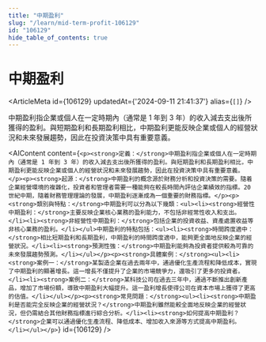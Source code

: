 ```yaml
---
title: "中期盈利"
slug: "/learn/mid-term-profit-106129"
id: "106129"
hide_table_of_contents: true
---
```



# 中期盈利

<ArticleMeta id={106129} updatedAt={'2024-09-11 21:41:37'} alias={`[]`} />
<div className='border-solid border-b border-t-0 my-4 border-[var(--ifm-color-gray-300)]' />

中期盈利指企業或個人在一定時期內（通常是 1 年到 3 年）的收入減去支出後所獲得的盈利。與短期盈利和長期盈利相比，中期盈利更能反映企業或個人的經營狀況和未來發展趨勢，因此在投資決策中具有重要意義。

<AIContent content={`<p><strong>定義：</strong>中期盈利指企業或個人在一定時期內（通常是 1 年到 3 年）的收入減去支出後所獲得的盈利。與短期盈利和長期盈利相比，中期盈利更能反映企業或個人的經營狀況和未來發展趨勢，因此在投資決策中具有重要意義。</p><p><strong>起源：</strong>中期盈利的概念源於財務分析和投資決策的需要。隨着企業經營環境的複雜化，投資者和管理者需要一種能夠在較長時間內評估企業績效的指標。20 世紀中期，隨着財務管理理論的發展，中期盈利逐漸成為一個重要的財務指標。</p><p><strong>類別與特點：</strong>中期盈利可以分為以下幾類：<ul><li><strong>經營性中期盈利：</strong>主要反映企業核心業務的盈利能力，不包括非經常性收入和支出。</li><li><strong>非經營性中期盈利：</strong>包括企業的投資收益、資產處置收益等非核心業務的盈利。</li></ul>中期盈利的特點包括：<ul><li><strong>時間跨度適中：</strong>相比短期盈利和長期盈利，中期盈利的時間跨度適中，能夠更全面地反映企業的經營狀況。</li><li><strong>預測性強：</strong>中期盈利能夠為投資者提供較為可靠的未來發展趨勢預測。</li></ul></p><p><strong>具體案例：</strong><ul><li><strong>案例一：</strong>某製造企業在過去兩年中，通過優化生產流程和降低成本，實現了中期盈利的顯著增長。這一增長不僅提升了企業的市場競爭力，還吸引了更多的投資者。</li><li><strong>案例二：</strong>某科技公司在過去三年中，通過不斷推出創新產品，增加了市場份額，導致中期盈利大幅提升。這一盈利增長使得公司在資本市場上獲得了更高的估值。</li></ul></p><p><strong>常見問題：</strong><ul><li><strong>中期盈利是否能完全反映企業的經營狀況？</strong>中期盈利雖然能較全面地反映企業的經營狀況，但仍需結合其他財務指標進行綜合分析。</li><li><strong>如何提高中期盈利？</strong>企業可以通過優化生產流程、降低成本、增加收入來源等方式提高中期盈利。</li></ul></p>`} id={106129} />
